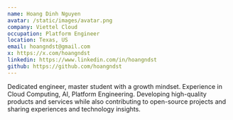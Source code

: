 ```yaml
---
name: Hoang Dinh Nguyen
avatar: /static/images/avatar.png
company: Viettel Cloud
occupation: Platform Engineer
location: Texas, US
email: hoangndst@gmail.com
x: https://x.com/hoangndst
linkedin: https://www.linkedin.com/in/hoangndst
github: https://github.com/hoangndst
---
```

Dedicated engineer, master student with a growth mindset. Experience in Cloud Computing, AI, Platform Engineering. Developing high-quality products and services while also contributing to open-source projects and sharing experiences and technology insights.
